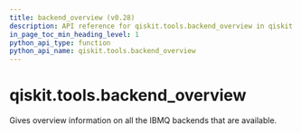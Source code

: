 ```yaml
---
title: backend_overview (v0.28)
description: API reference for qiskit.tools.backend_overview in qiskit v0.28
in_page_toc_min_heading_level: 1
python_api_type: function
python_api_name: qiskit.tools.backend_overview
---
```


<span id="qiskit-tools-backend-overview" />

# qiskit.tools.backend\_overview

<Function id="qiskit.tools.backend_overview" isDedicatedPage={true} github="https://github.com/qiskit/qiskit/tree/stable/0.18/qiskit/tools/monitor/overview.py" signature="backend_overview()">
  Gives overview information on all the IBMQ backends that are available.
</Function>

